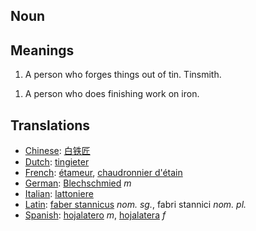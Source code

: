 == Noun ==

== Meanings ==

#A person who forges things out of tin. Tinsmith.

#A person who does finishing work on iron.

== Translations ==

*[[Chinese]]: [[白铁匠]]
*[[Dutch]]: [[tingieter]]
*[[French]]: [[étameur]], [[chaudronnier d'étain]]
*[[German]]: [[Blechschmied]] ''m''
*[[Italian]]: [[lattoniere]]
*[[Latin]]: [[faber stannicus]] ''nom. sg.'', fabri stannici ''nom. pl.''
*[[Spanish]]: [[hojalatero]] ''m'', [[hojalatera]] ''f''